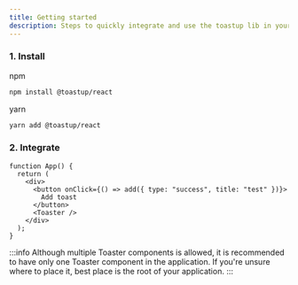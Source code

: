 ```yaml
---
title: Getting started
description: Steps to quickly integrate and use the toastup lib in your project.
---
```


### 1. Install

npm

```bash
npm install @toastup/react
```

yarn

```bash
yarn add @toastup/react
```

### 2. Integrate

```tsx
function App() {
  return (
    <div>
      <button onClick={() => add({ type: "success", title: "test" })}>
        Add toast
      </button>
      <Toaster />
    </div>
  );
}
```

:::info
Although multiple Toaster components is allowed, it is recommended to have only one Toaster component in the application.
If you're unsure where to place it, best place is the root of your application.
:::


<Blob1 />
